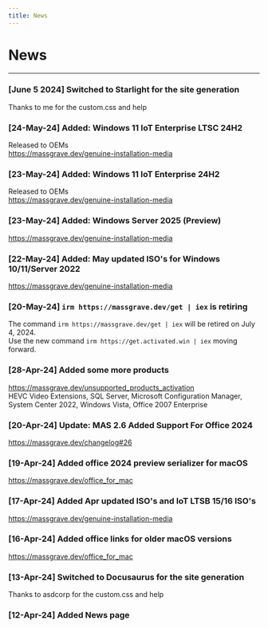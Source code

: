 ```yaml
---
title: News
---
```


# News

------------------------------------------------------------------------

### [June 5 2024] Switched to Starlight for the site generation
Thanks to me for the custom.css and help

### [24-May-24] Added: Windows 11 IoT Enterprise LTSC 24H2
Released to OEMs  
https://massgrave.dev/genuine-installation-media

### [23-May-24] Added: Windows 11 IoT Enterprise 24H2
Released to OEMs  
https://massgrave.dev/genuine-installation-media

### [23-May-24] Added: Windows Server 2025 (Preview)
https://massgrave.dev/genuine-installation-media

### [22-May-24] Added: May updated ISO's for Windows 10/11/Server 2022 
https://massgrave.dev/genuine-installation-media

### [20-May-24] `irm https://massgrave.dev/get | iex` is retiring
The command `irm https://massgrave.dev/get | iex` will be retired on July 4, 2024.  
Use the new command `irm https://get.activated.win | iex` moving forward.  

### [28-Apr-24] Added some more products
https://massgrave.dev/unsupported_products_activation  
HEVC Video Extensions, SQL Server, Microsoft Configuration Manager, System Center 2022, Windows Vista, Office 2007 Enterprise  

### [20-Apr-24] Update: MAS 2.6 Added Support For Office 2024
https://massgrave.dev/changelog#26

### [19-Apr-24] Added office 2024 preview serializer for macOS
https://massgrave.dev/office_for_mac

### [17-Apr-24] Added Apr updated ISO's and IoT LTSB 15/16 ISO's
https://massgrave.dev/genuine-installation-media

### [16-Apr-24] Added office links for older macOS versions
https://massgrave.dev/office_for_mac

### [13-Apr-24] Switched to Docusaurus for the site generation  
Thanks to asdcorp for the custom.css and help

### [12-Apr-24] Added News page